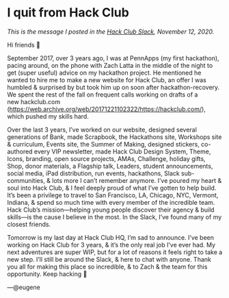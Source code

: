 # I quit from Hack Club

_This is the message I posted in the [Hack Club Slack](https://hackclub.com/slack/), November 12, 2020._

Hi friends 👋

September 2017, over 3 years ago, I was at PennApps (my first hackathon), pacing around, on the phone with Zach Latta in the middle of the night to get (super useful) advice on my hackathon project. He mentioned he wanted to hire me to make a new website for Hack Club, an offer I was humbled & surprised by but took him up on soon after hackathon-recovery. We spent the rest of the fall on frequent calls working on drafts of a new hackclub.com (https://web.archive.org/web/20171221102322/https://hackclub.com/), which pushed my skills hard.

Over the last 3 years, I’ve worked on our website, designed several generations of Bank, made Scrapbook, the Hackathons site, Workshops site & curriculum, Events site, the Summer of Making, designed stickers, co-authored every VIP newsletter, made Hack Club Design System, Theme, Icons, branding, open source projects, AMAs, Challenge, holiday gifts, Shop, donor materials, a Flagship talk, Leaders, student announcements, social media, iPad distribution, run events, hackathons, Slack sub-communities, & lots more I can’t remember anymore. I’ve poured my heart & soul into Hack Club, & I feel deeply proud of what I’ve gotten to help build. It’s been a privilege to travel to San Francisco, LA, Chicago, NYC, Vermont, Indiana, & spend so much time with every member of the incredible team. Hack Club’s mission—helping young people discover their agency & build skills—is the cause I believe in the most. In the Slack, I’ve found many of my closest friends.

Tomorrow is my last day at Hack Club HQ, I’m sad to announce. I’ve been working on Hack Club for 3 years, & it’s the only real job I’ve ever had. My next adventures are super WIP, but for a lot of reasons it feels right to take a new step. I’ll still be around the Slack, & here to chat with anyone. Thank you all for making this place so incredible, & to Zach & the team for this opportunity. Keep hacking 💖

—@eugene
